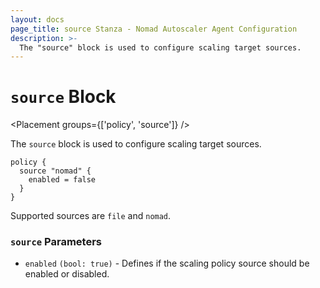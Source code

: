 ```yaml
---
layout: docs
page_title: source Stanza - Nomad Autoscaler Agent Configuration
description: >-
  The "source" block is used to configure scaling target sources.
---
```


# `source` Block

<Placement groups={['policy', 'source']} />

The `source` block is used to configure scaling target sources.

```hcl
policy {
  source "nomad" {
    enabled = false
  }
}
```

Supported sources are `file` and `nomad`.

### `source` Parameters

- `enabled` `(bool: true)` - Defines if the scaling policy source should be
  enabled or disabled.
